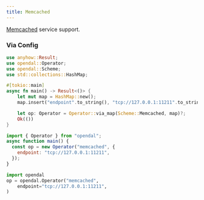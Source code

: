 ```yaml
---
title: Memcached
---
```


[Memcached](https://memcached.org/) service support.


<Docs components={props.components} />

### Via Config


<Tabs>
  <TabItem value="rust" label="Rust" default>

```rust
use anyhow::Result;
use opendal::Operator;
use opendal::Scheme;
use std::collections::HashMap;

#[tokio::main]
async fn main() -> Result<()> {
    let mut map = HashMap::new();
    map.insert("endpoint".to_string(), "tcp://127.0.0.1:11211".to_string());

    let op: Operator = Operator::via_map(Scheme::Memcached, map)?;
    Ok(())
}
```

  </TabItem>
  <TabItem value="node.js" label="Node.js">

```javascript
import { Operator } from "opendal";
async function main() {
  const op = new Operator("memcached", {
    endpoint: "tcp://127.0.0.1:11211",
  });
}
```

  </TabItem>
  <TabItem value="python" label="Python">

```python
import opendal
op = opendal.Operator("memcached",
    endpoint="tcp://127.0.0.1:11211",
)
```

  </TabItem>
</Tabs>